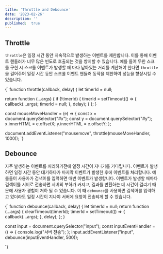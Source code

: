 ```yaml
---
title: 'Throttle and Debounce'
date: '2023-02-26'
description: ''
published:  true
---
```


## Throttle
`throttle`은 일정 시간 동안 지속적으로 발생하는 이벤트를 제한합니다. 이를 통해 이벤트 핸들러가 너무 많은 빈도로 호출되는 것을 방지할 수 있습니다.
예를 들어 무한 스크롤 구현 시 스크롤 이벤트가 발생할 때 마다 남아있는 거리를 계산해야 한다면 `throttle`을 걸어주어 일정 시간 동안 스크롤 이벤트 핸들러 동작을 제한하여 성능을 향상시킬 수 있습니다.  


<CodeBlock>
{`
function throttle(callback, delay) {
  let timerId = null;

  return function (...args) {
    if (!timerId) {
      timerId = setTimeout(() => {
        callback(...args);
        timerId = null;
      }, delay);
    }
  };
}

const mouseMoveHandler = (e) => {
  const x = document.querySelector("#x");
  const y = document.querySelector("#y");
  x.innerHTML = e.offsetX;
  y.innerHTML = e.offsetY;
};

document.addEventListener("mousemove", throttle(mouseMoveHandler, 1000));
`}
</CodeBlock>
<br/>
## Debounce
자주 발생하는 이벤트를 처리하기전에 일정 시간이 지나기를 기다립니다. 이벤트가 발생하면 일정 시간 동안 대기하다가
마지막 이벤트가 발생한 후에 이벤트를 처리합니다. 예를들어 사용자가 검색어를 입력하면 매번 이벤트가 발생합니다.
이벤트가 발생할 때마다 검색어를 서버로 전송하면 서버의 부하가 커지고, 결과를 반환하는 데 시간이 걸리기 때문에 사용자 경험이 저하 될 수 있습니다.
이 때 `debounce`를 사용하면 검색어를 입력하고 있더라도 일정 시간이 지나야 서버에 요청이 전송되게 할 수 있습니다.

<CodeBlock>
{`
function debounce(callback, delay) {
  let timerId = null;
  return function (...args) {
    clearTimeout(timerId);
    timerId = setTimeout(() => {
      callback(...args);
    }, delay);
  };
}

const input = document.querySelector("input");
const inputEventHandler = () => {
  console.log("서버 전송");
};
input.addEventListener("input", debounce(inputEventHandler, 500));

  `}
</CodeBlock>

